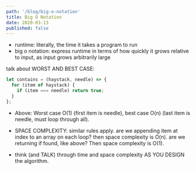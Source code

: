 ```yaml
---
path: '/blog/big-o-notation'
title: Big O Notation
date: 2020-03-13
published: false
---
```


- runtime: literally, the time it takes a program to run
- big o notation: express runtime in terms of how quickly it grows relative to input, as input grows arbitrarily large

talk about WORST AND BEST CASE:

```js
let contains = (haystack, needle) => {
  for (item of haystack) {
    if (item === needle) return true;
  }
};
```

- Above: Worst case O(1) (first item is needle), best case O(n) (last item is needle, must loop through all).

- SPACE COMPLEXITY: similar rules apply. are we appending item at index to an array on each loop? then space complexity is O(n). are we returning if found, like above? Then space complexity is O(1).

- think (and TALK) through time and space complexity AS YOU DESIGN the algorithm.
